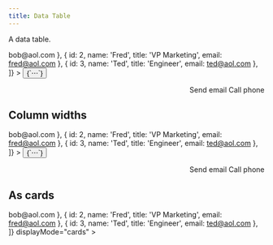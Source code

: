 ```yaml
---
title: Data Table
---
```


A data table.

<Example>
  <DataTable
    data={[
      { id: 1, name: 'Bob', title: 'CEO', email: <a href="#">bob@aol.com</a> },
      { id: 2, name: 'Fred', title: 'VP Marketing', email: <a href="#">fred@aol.com</a> },
      { id: 3, name: 'Ted', title: 'Engineer', email: <a href="#">ted@aol.com</a> },
    ]}
  >
    <DataColumn id="id" label="ID" />
    <DataColumn id="name" label="Name" />
    <DataColumn id="title" label="Title" />
    <DataColumn id="email" label="Email" />
    <DataColumn id="actions" label="" align="end">
      <MenuTrigger>
        <Button variant="outline" size="xs">
          {`⋯`}
        </Button>
        <Popover>
          <Menu>
            <MenuItem id="email">Send email</MenuItem>
            <MenuItem id="phone">Call phone</MenuItem>
          </Menu>
        </Popover>
      </MenuTrigger>
    </DataColumn>
  </DataTable>
</Example>

## Column widths

<Example>
  <DataTable
    data={[
      { id: 1, name: 'Bob', title: 'CEO', email: <a href="#">bob@aol.com</a> },
      { id: 2, name: 'Fred', title: 'VP Marketing', email: <a href="#">fred@aol.com</a> },
      { id: 3, name: 'Ted', title: 'Engineer', email: <a href="#">ted@aol.com</a> },
    ]}
  >
    <DataColumn id="id" label="ID" width="50px" />
    <DataColumn id="name" label="Name" width="2fr" />
    <DataColumn id="title" label="Title" />
    <DataColumn id="email" label="Email" />
    <DataColumn id="actions" label="" align="end">
      <MenuTrigger>
        <Button variant="outline" size="xs">
          {`⋯`}
        </Button>
        <Popover>
          <Menu>
            <MenuItem id="email">Send email</MenuItem>
            <MenuItem id="phone">Call phone</MenuItem>
          </Menu>
        </Popover>
      </MenuTrigger>
    </DataColumn>
  </DataTable>
</Example>

## As cards

<Example>
  <DataTable
    data={[
      { id: 1, name: 'Bob', title: 'CEO', email: <a href="#">bob@aol.com</a> },
      { id: 2, name: 'Fred', title: 'VP Marketing', email: <a href="#">fred@aol.com</a> },
      { id: 3, name: 'Ted', title: 'Engineer', email: <a href="#">ted@aol.com</a> },
    ]}
    displayMode="cards"
  >
    <DataColumn id="id" label="ID" width="50px" />
    <DataColumn id="name" label="Name" width="2fr" />
    <DataColumn id="title" label="Title" />
    <DataColumn id="email" label="Email" />
  </DataTable>
</Example>
